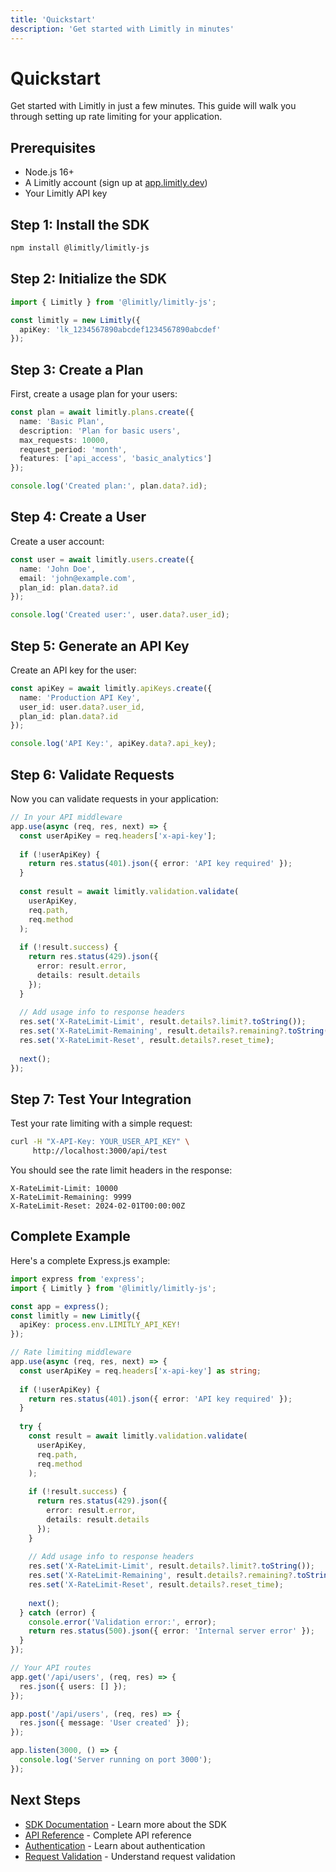 ```yaml
---
title: 'Quickstart'
description: 'Get started with Limitly in minutes'
---
```


# Quickstart

Get started with Limitly in just a few minutes. This guide will walk you through setting up rate limiting for your application.

## Prerequisites

- Node.js 16+
- A Limitly account (sign up at [app.limitly.dev](https://app.limitly.dev))
- Your Limitly API key

## Step 1: Install the SDK

```bash
npm install @limitly/limitly-js
```

## Step 2: Initialize the SDK

```typescript
import { Limitly } from '@limitly/limitly-js';

const limitly = new Limitly({
  apiKey: 'lk_1234567890abcdef1234567890abcdef'
});
```

## Step 3: Create a Plan

First, create a usage plan for your users:

```typescript
const plan = await limitly.plans.create({
  name: 'Basic Plan',
  description: 'Plan for basic users',
  max_requests: 10000,
  request_period: 'month',
  features: ['api_access', 'basic_analytics']
});

console.log('Created plan:', plan.data?.id);
```

## Step 4: Create a User

Create a user account:

```typescript
const user = await limitly.users.create({
  name: 'John Doe',
  email: 'john@example.com',
  plan_id: plan.data?.id
});

console.log('Created user:', user.data?.user_id);
```

## Step 5: Generate an API Key

Create an API key for the user:

```typescript
const apiKey = await limitly.apiKeys.create({
  name: 'Production API Key',
  user_id: user.data?.user_id,
  plan_id: plan.data?.id
});

console.log('API Key:', apiKey.data?.api_key);
```

## Step 6: Validate Requests

Now you can validate requests in your application:

```typescript
// In your API middleware
app.use(async (req, res, next) => {
  const userApiKey = req.headers['x-api-key'];
  
  if (!userApiKey) {
    return res.status(401).json({ error: 'API key required' });
  }
  
  const result = await limitly.validation.validate(
    userApiKey,
    req.path,
    req.method
  );
  
  if (!result.success) {
    return res.status(429).json({ 
      error: result.error,
      details: result.details 
    });
  }
  
  // Add usage info to response headers
  res.set('X-RateLimit-Limit', result.details?.limit?.toString());
  res.set('X-RateLimit-Remaining', result.details?.remaining?.toString());
  res.set('X-RateLimit-Reset', result.details?.reset_time);
  
  next();
});
```

## Step 7: Test Your Integration

Test your rate limiting with a simple request:

```bash
curl -H "X-API-Key: YOUR_USER_API_KEY" \
     http://localhost:3000/api/test
```

You should see the rate limit headers in the response:

```
X-RateLimit-Limit: 10000
X-RateLimit-Remaining: 9999
X-RateLimit-Reset: 2024-02-01T00:00:00Z
```

## Complete Example

Here's a complete Express.js example:

```typescript
import express from 'express';
import { Limitly } from '@limitly/limitly-js';

const app = express();
const limitly = new Limitly({
  apiKey: process.env.LIMITLY_API_KEY!
});

// Rate limiting middleware
app.use(async (req, res, next) => {
  const userApiKey = req.headers['x-api-key'] as string;
  
  if (!userApiKey) {
    return res.status(401).json({ error: 'API key required' });
  }
  
  try {
    const result = await limitly.validation.validate(
      userApiKey,
      req.path,
      req.method
    );
    
    if (!result.success) {
      return res.status(429).json({ 
        error: result.error,
        details: result.details 
      });
    }
    
    // Add usage info to response headers
    res.set('X-RateLimit-Limit', result.details?.limit?.toString());
    res.set('X-RateLimit-Remaining', result.details?.remaining?.toString());
    res.set('X-RateLimit-Reset', result.details?.reset_time);
    
    next();
  } catch (error) {
    console.error('Validation error:', error);
    return res.status(500).json({ error: 'Internal server error' });
  }
});

// Your API routes
app.get('/api/users', (req, res) => {
  res.json({ users: [] });
});

app.post('/api/users', (req, res) => {
  res.json({ message: 'User created' });
});

app.listen(3000, () => {
  console.log('Server running on port 3000');
});
```

## Next Steps

- [SDK Documentation](/sdk/installation) - Learn more about the SDK
- [API Reference](/api-reference/sdk) - Complete API reference
- [Authentication](/sdk/authentication) - Learn about authentication
- [Request Validation](/sdk/validation) - Understand request validation
